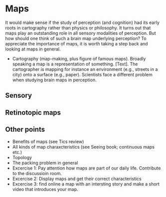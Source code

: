 # Maps

It would make sense if the study of perception (and cognition) had its early roots in cartography rather than physics or philosophy. It turns out that maps play an outstanding role in all sensory modalities of perception. But how should one think of such a brain map underlying perception? To appreciate the importance of maps, it is worth taking a step back and looking at maps in general.

- Cartography (map-making, plus figure of famous maps).
Broadly speaking a map is a representation of something. [Text]. The cartographer is mapping for instance an environment (e.g., streets in a city) onto a surface (e.g., paper). Scientists face a different problem when studying brain maps in perception. 

## Sensory

## Retinotopic maps

## Other points 

- Benefits of maps (see Tics review)
- All kinds of map charaxcteristics (see Seeing book; continuous maps etc.)
- Topology
- The packing problem in general
- Excercise 1: Pay attention how maps are part of our daily life. Contribute to the discussioin room.
- Excercise 2: Display maps and get their correct characteristics
- Excercise 3: find online a map with an intersting story and make a short video that introduces your map.
